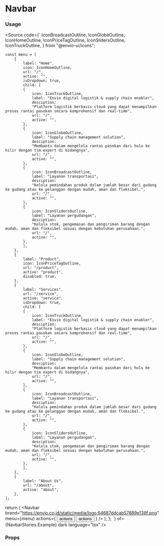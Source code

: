 
<Meta title="Components/Navigation/Navbar"  />

# Navbar
<Canvas of={NavbarStories.Example} />


### Usage
<Source code={`
  IconBroadcastOutline,
  IconGlobeOutline,
  IconHomeOutline,
  IconPriceTagOutline,
  IconSlidersOutline,
  IconTruckOutline,
} from "@envio-ui/icons";

    const menu = [
        {
            label: "Home",
            icon: IconHomeOutline,
            url: "/",
            active: "",
            isDropdown: true,
            child: [
            {
                icon: IconTruckOutline,
                label: "Envio digital logistik & supply chain enabler",
                desciption:
                "Platform logistik berbasis cloud yang dapat menampilkan proses rantai pasokan secara komprehensif dan real-time",
                url: "/",
                active: "",
            },
            {
                icon: IconGlobeOutline,
                label: "Supply chain management solution",
                desciption:
                "Membantu dalam mengelola rantai pasokan dari hulu ke hilir dengan tim expert di bidangnya",
                url: "/",
                active: "",
            },
            {
                icon: IconBroadcastOutline,
                label: "Layanan transportasi",
                desciption:
                "Kelola pemindahan produk dalam jumlah besar dari gudang ke gudang atau ke pelanggan dengan mudah, aman dan fleksibel.",
                url: "/",
                active: "",
            },
            {
                icon: IconSlidersOutline,
                label: "Layanan pergudangan",
                desciption:
                "Kelola stok, pengemasan dan pengiriman barang dengan mudah, aman dan fleksibel sesuai dengan kebutuhan perusahaan.",
                url: "/",
                active: "",
            },
            ],
        },
        {
            label: "Product",
            icon: IconPriceTagOutline,
            url: "/product",
            active: "product",
            disabled: true,
        },
        {
            label: "Services",
            url: "/service",
            active: "service",
            isDropdown: true,
            child: [
            {
                icon: IconTruckOutline,
                label: "Envio digital logistik & supply chain enabler",
                desciption:
                "Platform logistik berbasis cloud yang dapat menampilkan proses rantai pasokan secara komprehensif dan real-time",
                url: "/",
                active: "",
            },
            {
                icon: IconGlobeOutline,
                label: "Supply chain management solution",
                desciption:
                "Membantu dalam mengelola rantai pasokan dari hulu ke hilir dengan tim expert di bidangnya",
                url: "/",
                active: "",
            },
            {
                icon: IconBroadcastOutline,
                label: "Layanan transportasi",
                desciption:
                "Kelola pemindahan produk dalam jumlah besar dari gudang ke gudang atau ke pelanggan dengan mudah, aman dan fleksibel.",
                url: "/",
                active: "",
            },
            {
                icon: IconSlidersOutline,
                label: "Layanan pergudangan",
                desciption:
                "Kelola stok, pengemasan dan pengiriman barang dengan mudah, aman dan fleksibel sesuai dengan kebutuhan perusahaan.",
                url: "/",
                active: "",
            },
            ],
        },
        {
            label: "About Us",
            url: "/about",
            active: "about",
        },
    ];

  return (
    <Navbar
      brand="https://envio.co.id/static/media/logo.64687ddcab57889e138f.png"
      menu={menu}
      actions={
        <Stack direction="horizontal" spacing="sm">
          <Button variant="primary" size="sm" borderRadius={20}>
            actions
          </Button>
          <Button variant="primary" size="sm" borderRadius={20}>
            actions
          </Button>
        </Stack>
      }
    />
  );
};
`} of={NavbarStories.Example} dark language="tsx" />

### Props
<ArgTypes of={NavbarStories} />